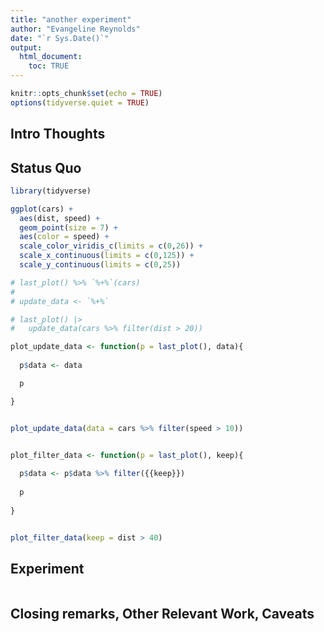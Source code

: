 ```yaml
---
title: "another experiment"
author: "Evangeline Reynolds"
date: "`r Sys.Date()`"
output: 
  html_document:
    toc: TRUE
---
```


```r
knitr::opts_chunk$set(echo = TRUE)
options(tidyverse.quiet = TRUE)
```




## Intro Thoughts


## Status Quo

```r
library(tidyverse)

ggplot(cars) + 
  aes(dist, speed) + 
  geom_point(size = 7) + 
  aes(color = speed) + 
  scale_color_viridis_c(limits = c(0,26)) + 
  scale_x_continuous(limits = c(0,125)) +
  scale_y_continuous(limits = c(0,25))

# last_plot() %>% `%+%`(cars)
# 
# update_data <- `%+%`

# last_plot() |>
#   update_data(cars %>% filter(dist > 20))

plot_update_data <- function(p = last_plot(), data){
  
  p$data <- data

  p

}


plot_update_data(data = cars %>% filter(speed > 10))


plot_filter_data <- function(p = last_plot(), keep){
  
  p$data <- p$data %>% filter({{keep}})
  
  p
  
}


plot_filter_data(keep = dist > 40)

```

## Experiment

```r

```



## Closing remarks, Other Relevant Work, Caveats
